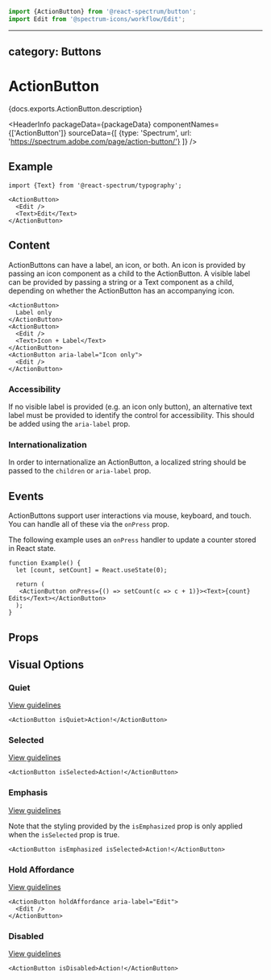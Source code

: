 <!-- Copyright 2020 Adobe. All rights reserved.
This file is licensed to you under the Apache License, Version 2.0 (the "License");
you may not use this file except in compliance with the License. You may obtain a copy
of the License at http://www.apache.org/licenses/LICENSE-2.0
Unless required by applicable law or agreed to in writing, software distributed under
the License is distributed on an "AS IS" BASIS, WITHOUT WARRANTIES OR REPRESENTATIONS
OF ANY KIND, either express or implied. See the License for the specific language
governing permissions and limitations under the License. -->



```jsx import
import {ActionButton} from '@react-spectrum/button';
import Edit from '@spectrum-icons/workflow/Edit';
```

---
category: Buttons
---

# ActionButton

<p>{docs.exports.ActionButton.description}</p>

<HeaderInfo
  packageData={packageData}
  componentNames={['ActionButton']}
  sourceData={[
    {type: 'Spectrum', url: 'https://spectrum.adobe.com/page/action-button/'}
  ]} />

## Example

```tsx example
import {Text} from '@react-spectrum/typography';

<ActionButton>
  <Edit />
  <Text>Edit</Text>
</ActionButton>
```

## Content

ActionButtons can have a label, an icon, or both. An icon is provided by passing an icon component as a child to the ActionButton.
A visible label can be provided by passing a string or a Text component as a child, depending on whether the ActionButton has an accompanying icon.

```tsx example
<ActionButton>
  Label only
</ActionButton>
<ActionButton>
  <Edit />
  <Text>Icon + Label</Text>
</ActionButton>
<ActionButton aria-label="Icon only">
  <Edit />
</ActionButton>
```

### Accessibility

If no visible label is provided (e.g. an icon only button),
an alternative text label must be provided to identify the control for accessibility. This should be added using
the `aria-label` prop.

### Internationalization

In order to internationalize an ActionButton, a localized string should be passed to the `children` or `aria-label` prop.

## Events

ActionButtons support user interactions via mouse, keyboard, and touch. You can handle all of these via the `onPress`
prop.

The following example uses an `onPress` handler to update a counter stored in React state.

```tsx example
function Example() {
  let [count, setCount] = React.useState(0);

  return (
   <ActionButton onPress={() => setCount(c => c + 1)}><Text>{count} Edits</Text></ActionButton>
  );
}
```

## Props

<PropTable component={docs.exports.ActionButton} links={docs.links} />

## Visual Options

### Quiet
[View guidelines](https://spectrum.adobe.com/page/action-button/#Quiet)

```tsx example
<ActionButton isQuiet>Action!</ActionButton>
```

### Selected
[View guidelines](https://spectrum.adobe.com/page/action-button/#Selected)

```tsx example
<ActionButton isSelected>Action!</ActionButton>
```

### Emphasis
[View guidelines](https://spectrum.adobe.com/page/action-button/#Emphasis)

Note that the styling provided by the `isEmphasized` prop is only applied when the `isSelected` prop is true.

```tsx example
<ActionButton isEmphasized isSelected>Action!</ActionButton>
```

### Hold Affordance
[View guidelines](https://spectrum.adobe.com/page/action-button/#Hold-icon)

```tsx example
<ActionButton holdAffordance aria-label="Edit">
  <Edit />
</ActionButton>
```

### Disabled
[View guidelines](https://spectrum.adobe.com/page/action-button/#Disabled)

```tsx example
<ActionButton isDisabled>Action!</ActionButton>
```
